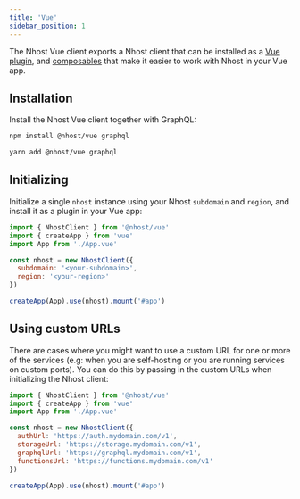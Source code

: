 ```yaml
---
title: 'Vue'
sidebar_position: 1
---
```



The Nhost Vue client exports a Nhost client that can be installed as a [Vue plugin](https://vuejs.org/guide/reusability/plugins.html), and [composables](https://vuejs.org/guide/reusability/composables.html) that make it easier to work with Nhost in your Vue app.

## Installation

Install the Nhost Vue client together with GraphQL:

<Tabs groupId="package-manager">
  <TabItem value="npm" label="npm" default>

```bash
npm install @nhost/vue graphql
```

  </TabItem>
  <TabItem value="yarn" label="Yarn">

```bash
yarn add @nhost/vue graphql
```

  </TabItem>
</Tabs>

## Initializing

Initialize a single `nhost` instance using your Nhost `subdomain` and `region`,
and install it as a plugin in your Vue app:

```js title=src/main.js
import { NhostClient } from '@nhost/vue'
import { createApp } from 'vue'
import App from './App.vue'

const nhost = new NhostClient({
  subdomain: '<your-subdomain>',
  region: '<your-region>'
})

createApp(App).use(nhost).mount('#app')
```

## Using custom URLs

There are cases where you might want to use a custom URL for one or more of the
services (e.g: when you are self-hosting or you are running services on custom
ports). You can do this by passing in the custom URLs when initializing the
Nhost client:

```js title=src/main.js
import { NhostClient } from '@nhost/vue'
import { createApp } from 'vue'
import App from './App.vue'

const nhost = new NhostClient({
  authUrl: 'https://auth.mydomain.com/v1',
  storageUrl: 'https://storage.mydomain.com/v1',
  graphqlUrl: 'https://graphql.mydomain.com/v1',
  functionsUrl: 'https://functions.mydomain.com/v1'
})

createApp(App).use(nhost).mount('#app')
```
